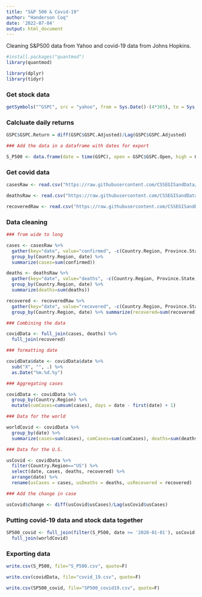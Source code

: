 ```yaml
---
title: "S&P 500 & Covid-19"
author: "Handerson Coq"
date: '2022-07-04'
output: html_document
---
```


Cleaning S&P500 data from Yahoo and covid-19 data from Johns Hopkins.


```r

#install.packages("quantmod")
library(quantmod)

library(dplyr)
library(tidyr)

```


### Get stock data

```r

getSymbols("^GSPC", src = "yahoo", from = Sys.Date()-(4*365), to = Sys.Date())


```

### Calcluate daily returns

```r

GSPC$GSPC.Return = diff(GSPC$GSPC.Adjusted)/Lag(GSPC$GSPC.Adjusted)

```


```r

### Add the data in a dataframe with dates for export

S_P500 <- data.frame(date = time(GSPC), open = GSPC$GSPC.Open, high = GSPC$GSPC.High, low = GSPC$GSPC.Low, close = GSPC$GSPC.Close, volume = GSPC$GSPC.Volume, adjusted = GSPC$GSPC.Adjusted, return = GSPC$GSPC.Return)

```

### Get covid data

```r

casesRaw <- read.csv("https://raw.githubusercontent.com/CSSEGISandData/COVID-19/master/csse_covid_19_data/csse_covid_19_time_series/time_series_covid19_confirmed_global.csv")

deathsRaw <- read.csv("https://raw.githubusercontent.com/CSSEGISandData/COVID-19/master/csse_covid_19_data/csse_covid_19_time_series/time_series_covid19_deaths_global.csv")

recoveredRaw <- read.csv("https://raw.githubusercontent.com/CSSEGISandData/COVID-19/master/csse_covid_19_data/csse_covid_19_time_series/time_series_covid19_recovered_global.csv")

```

### Data cleaning

```r

### from wide to long

cases <- casesRaw %>%
  gather(key="date", value="confirmed", -c(Country.Region, Province.State, Lat, Long)) %>% 
  group_by(Country.Region, date) %>%
  summarize(cases=sum(confirmed))

deaths <- deathsRaw %>% 
  gather(key="date", value="deaths", -c(Country.Region, Province.State, Lat, Long)) %>% 
  group_by(Country.Region, date) %>% 
  summarize(deaths=sum(deaths))

recovered <- recoveredRaw %>% 
  gather(key="date", value="recovered", -c(Country.Region, Province.State, Lat, Long)) %>% 
  group_by(Country.Region, date) %>% summarize(recovered=sum(recovered))

### Combining the data

covidData <- full_join(cases, deaths) %>% 
  full_join(recovered)

### formatting date

covidData$date <- covidData$date %>% 
  sub("X", "", .) %>% 
  as.Date("%m.%d.%y")

### Aggregating cases

covidData <- covidData %>% 
  group_by(Country.Region) %>% 
  mutate(cumCases=cumsum(cases), days = date - first(date) + 1)

### Data for the world

worldCovid <- covidData %>%
  group_by(date) %>%
  summarize(cases=sum(cases), cumCases=sum(cumCases), deaths=sum(deaths), recovered=sum(recovered))

### Data for the U.S.

usCovid <- covidData %>%
  filter(Country.Region=="US") %>%
  select(date, cases, deaths, recovered) %>% 
  arrange(date) %>% 
  rename(usCases = cases, usDeaths = deaths, usRecovered = recovered)

### Add the change in case

usCovid$change <- diff(usCovid$usCases)/Lag(usCovid$usCases)

```

### Putting covid-19 data and stock data together

```r

SP500_covid <- full_join(filter(S_P500, date >= '2020-01-01'), usCovid[,-1]) %>% 
  full_join(worldCovid)

```


### Exporting data

```r

write.csv(S_P500, file="S_P500.csv", quote=F)

write.csv(covidData, file="covid_19.csv", quote=F)

write.csv(SP500_covid, file="SP500_covid19.csv", quote=F)

```



